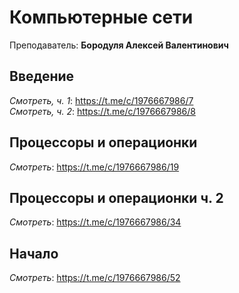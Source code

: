 ﻿# Компьютерные сети

Преподаватель: **Бородуля Алексей Валентинович**

## Введение

*Смотреть, ч. 1*: https://t.me/c/1976667986/7 \
*Смотреть, ч. 2*: https://t.me/c/1976667986/8

## Процессоры и операционки

*Смотреть*: https://t.me/c/1976667986/19

## Процессоры и операционки ч. 2
 
*Смотреть*: https://t.me/c/1976667986/34

## Начало
 
*Смотреть*: https://t.me/c/1976667986/52